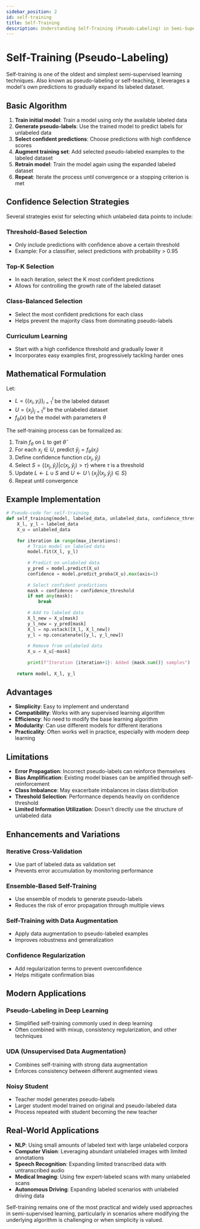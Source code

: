 ```yaml
---
sidebar_position: 2
id: self-training
title: Self-Training
description: Understanding Self-Training (Pseudo-Labeling) in Semi-Supervised Learning
---
```


# Self-Training (Pseudo-Labeling)

Self-training is one of the oldest and simplest semi-supervised learning techniques. Also known as pseudo-labeling or self-teaching, it leverages a model's own predictions to gradually expand its labeled dataset.

## Basic Algorithm

1. **Train initial model**: Train a model using only the available labeled data
2. **Generate pseudo-labels**: Use the trained model to predict labels for unlabeled data
3. **Select confident predictions**: Choose predictions with high confidence scores
4. **Augment training set**: Add selected pseudo-labeled examples to the labeled dataset
5. **Retrain model**: Train the model again using the expanded labeled dataset
6. **Repeat**: Iterate the process until convergence or a stopping criterion is met

## Confidence Selection Strategies

Several strategies exist for selecting which unlabeled data points to include:

### Threshold-Based Selection
- Only include predictions with confidence above a certain threshold
- Example: For a classifier, select predictions with probability > 0.95

### Top-K Selection
- In each iteration, select the K most confident predictions
- Allows for controlling the growth rate of the labeled dataset

### Class-Balanced Selection
- Select the most confident predictions for each class
- Helps prevent the majority class from dominating pseudo-labels

### Curriculum Learning
- Start with a high confidence threshold and gradually lower it
- Incorporates easy examples first, progressively tackling harder ones

## Mathematical Formulation

Let:
- $L = \{(x_i, y_i)\}_{i=1}^{l}$ be the labeled dataset
- $U = \{x_j\}_{j=1}^{u}$ be the unlabeled dataset
- $f_\theta(x)$ be the model with parameters $\theta$

The self-training process can be formalized as:

1. Train $f_\theta$ on $L$ to get $\hat{\theta}$
2. For each $x_j \in U$, predict $\hat{y}_j = f_{\hat{\theta}}(x_j)$
3. Define confidence function $c(x_j, \hat{y}_j)$
4. Select $S = \{(x_j, \hat{y}_j) | c(x_j, \hat{y}_j) > \tau\}$ where $\tau$ is a threshold
5. Update $L \leftarrow L \cup S$ and $U \leftarrow U \setminus \{x_j | (x_j, \hat{y}_j) \in S\}$
6. Repeat until convergence

## Example Implementation

```python
# Pseudo-code for self-training
def self_training(model, labeled_data, unlabeled_data, confidence_threshold=0.95, max_iterations=10):
    X_l, y_l = labeled_data
    X_u = unlabeled_data
    
    for iteration in range(max_iterations):
        # Train model on labeled data
        model.fit(X_l, y_l)
        
        # Predict on unlabeled data
        y_pred = model.predict(X_u)
        confidence = model.predict_proba(X_u).max(axis=1)
        
        # Select confident predictions
        mask = confidence > confidence_threshold
        if not any(mask):
            break
        
        # Add to labeled data
        X_l_new = X_u[mask]
        y_l_new = y_pred[mask]
        X_l = np.vstack([X_l, X_l_new])
        y_l = np.concatenate([y_l, y_l_new])
        
        # Remove from unlabeled data
        X_u = X_u[~mask]
        
        print(f"Iteration {iteration+1}: Added {mask.sum()} samples")
        
    return model, X_l, y_l
```

## Advantages

- **Simplicity**: Easy to implement and understand
- **Compatibility**: Works with any supervised learning algorithm
- **Efficiency**: No need to modify the base learning algorithm
- **Modularity**: Can use different models for different iterations
- **Practicality**: Often works well in practice, especially with modern deep learning

## Limitations

- **Error Propagation**: Incorrect pseudo-labels can reinforce themselves
- **Bias Amplification**: Existing model biases can be amplified through self-reinforcement
- **Class Imbalance**: May exacerbate imbalances in class distribution
- **Threshold Selection**: Performance depends heavily on confidence threshold
- **Limited Information Utilization**: Doesn't directly use the structure of unlabeled data

## Enhancements and Variations

### Iterative Cross-Validation
- Use part of labeled data as validation set
- Prevents error accumulation by monitoring performance

### Ensemble-Based Self-Training
- Use ensemble of models to generate pseudo-labels
- Reduces the risk of error propagation through multiple views

### Self-Training with Data Augmentation
- Apply data augmentation to pseudo-labeled examples
- Improves robustness and generalization

### Confidence Regularization
- Add regularization terms to prevent overconfidence
- Helps mitigate confirmation bias

## Modern Applications

### Pseudo-Labeling in Deep Learning
- Simplified self-training commonly used in deep learning
- Often combined with mixup, consistency regularization, and other techniques

### UDA (Unsupervised Data Augmentation)
- Combines self-training with strong data augmentation
- Enforces consistency between different augmented views

### Noisy Student
- Teacher model generates pseudo-labels
- Larger student model trained on original and pseudo-labeled data
- Process repeated with student becoming the new teacher

## Real-World Applications

- **NLP**: Using small amounts of labeled text with large unlabeled corpora
- **Computer Vision**: Leveraging abundant unlabeled images with limited annotations
- **Speech Recognition**: Expanding limited transcribed data with untranscribed audio
- **Medical Imaging**: Using few expert-labeled scans with many unlabeled scans
- **Autonomous Driving**: Expanding labeled scenarios with unlabeled driving data

Self-training remains one of the most practical and widely used approaches in semi-supervised learning, particularly in scenarios where modifying the underlying algorithm is challenging or when simplicity is valued.
